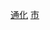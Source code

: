 {{Catnav|頁面分類|...|中国各省城市|吉林城市|吉林县级市}}
{{Catnav|頁面分類|...|吉林行政区划|吉林县级行政区|吉林县级市}}
{{Catnav|頁面分類|...|吉林地级市|通化|通化行政区划|通化区县市}}
[[Category:吉林县级市|通化]]
[[Category:通化区县市|市]]
{{catmore|梅河口市|吉林省梅河口市}}